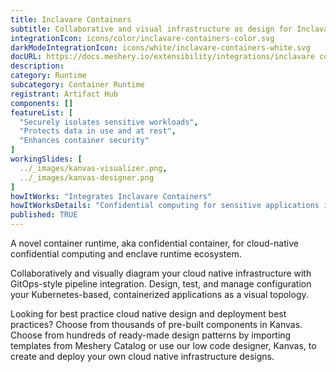 ```yaml
---
title: Inclavare Containers
subtitle: Collaborative and visual infrastructure as design for Inclavare Containers
integrationIcon: icons/color/inclavare-containers-color.svg
darkModeIntegrationIcon: icons/white/inclavare-containers-white.svg
docURL: https://docs.meshery.io/extensibility/integrations/inclavare containers
description: 
category: Runtime
subcategory: Container Runtime
registrant: Artifact Hub
components: []
featureList: [
  "Securely isolates sensitive workloads",
  "Protects data in use and at rest",
  "Enhances container security"
]
workingSlides: [
  ../_images/kanvas-visualizer.png,
  ../_images/kanvas-designer.png
]
howItWorks: "Integrates Inclavare Containers"
howItWorksDetails: "Confidential computing for sensitive applications in Kubernetes"
published: TRUE
---
```

<p>
A novel container runtime, aka confidential container, for cloud-native confidential computing and enclave runtime ecosystem.
</p>
<p>
    Collaboratively and visually diagram your cloud native infrastructure with GitOps-style pipeline integration. Design, test, and manage configuration your Kubernetes-based, containerized applications as a visual topology.
</p>
<p>
    Looking for best practice cloud native design and deployment best practices? Choose from thousands of pre-built components in Kanvas. Choose from hundreds of ready-made design patterns by importing templates from Meshery Catalog or use our low code designer, Kanvas, to create and deploy your own cloud native infrastructure designs.
</p>
